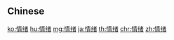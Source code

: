 {{also|情緒}}
==Chinese==
{{zh-see|情緒}}

[[ko:情绪]]
[[hu:情绪]]
[[mg:情绪]]
[[ja:情绪]]
[[th:情绪]]
[[chr:情绪]]
[[zh:情绪]]